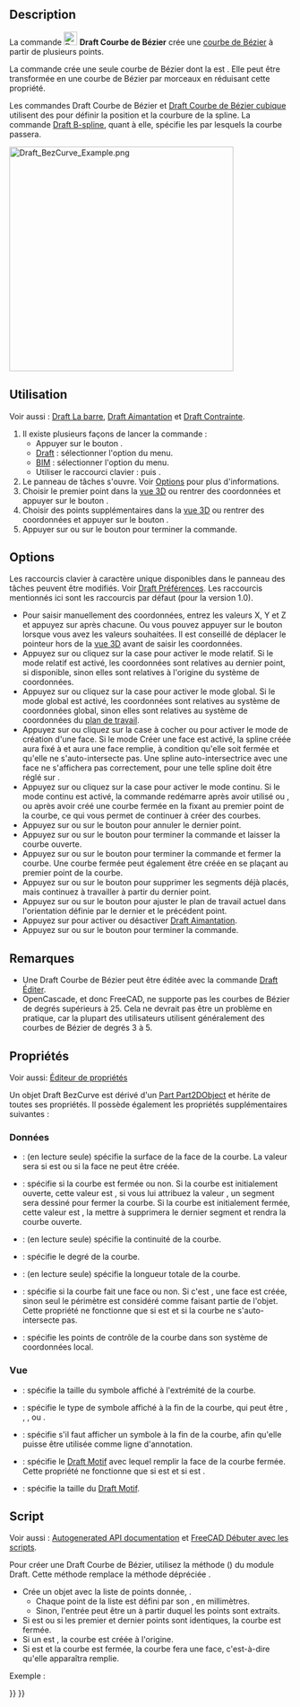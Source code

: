 <languages/>

{{Docnav/fr
|[[Draft_CubicBezCurve/fr|Courbe de Bézier cubique]]
|[[Draft_Point/fr|Point]]
|[[Draft_Workbench/fr|Atelier Draft]]
|IconL=Draft_CubicBezCurve.svg
|IconR=Draft_Point.svg
|IconC=Workbench_Draft.svg
}}

{{GuiCommand/fr
|Name=Draft BezCurve
|Name/fr=Draft Courbe de Bézier
|MenuLocation=Draft : Formes → Outils de Bézier → Courbe de Bézier<br><br>BIM : Formes 2D → Courbe de Bézier
|Workbenches=[[Draft_Workbench/fr|Draft]], [[BIM_Workbench/fr|atelier BIM]]
|Shortcut={{KEY|B}} {{KEY|Z}}
|Version=0.14
|SeeAlso=[[Draft_CubicBezCurve/fr|Draft Courbe de Bézier cubique]], [[Draft_BSpline/fr|Draft B-spline]]
}}

==Description== 

La commande [[Image:Draft_BezCurve.svg|24px]] '''Draft Courbe de Bézier''' crée une [http://fr.wikipedia.org/wiki/Courbe_de_B%C3%A9zier courbe de Bézier] à partir de plusieurs points.

La commande crée une seule courbe de Bézier dont la {{PropertyData|Degree}} est {{incode|number_of_points - 1}}. Elle peut être transformée en une courbe de Bézier par morceaux en réduisant cette propriété.

Les commandes Draft Courbe de Bézier et [[Draft_CubicBezCurve/fr|Draft Courbe de Bézier cubique]] utilisent des {{Emphasis|points de contrôle}} pour définir la position et la courbure de la spline. La commande [[Draft_BSpline/fr|Draft B-spline]], quant à elle, spécifie les {{Emphasis|points exacts}} par lesquels la courbe passera.

[[Image:Draft_BezCurve_Example.png|400px]]
{{Caption|Courbe de Bézier définie par plusieurs points de control}}

<span id="Usage"></span>
==Utilisation==

Voir aussi : [[Draft_Tray/fr|Draft La barre]], [[Draft_Snap/fr|Draft Aimantation]] et [[Draft_Constrain/fr|Draft Contrainte]].

# Il existe plusieurs façons de lancer la commande :
#* Appuyer sur le bouton {{Button|[[Image:Draft_BezCurve.svg|16px]] [[Draft_BezCurve/fr|Courbe de Bézier]]}}.
#* [[Draft_Workbench/fr|Draft]] : sélectionner l'option {{MenuCommand|Formes → Outils de Bézier → [[Image:Draft_BezCurve.svg|16px]] Courbe de Bézier}} du menu.
#* [[BIM_Workbench/fr|BIM]] : sélectionner l'option {{MenuCommand|Formes 2D → [[Image:Draft_BezCurve.svg|16px]] Courbe de Bézier}} du menu.
#* Utiliser le raccourci clavier : {{KEY|B}} puis {{KEY|Z}}.
# Le panneau de tâches {{MenuCommand|Courbe de Bézier}} s'ouvre. Voir [[#Options|Options]] pour plus d'informations.
# Choisir le premier point dans la [[3D_view/fr|vue 3D]] ou rentrer des coordonnées et appuyer sur le bouton {{Button|[[Image:Draft_AddPoint.svg|16px]] Entrer un point}}.
# Choisir des points supplémentaires dans la [[3D_view/fr|vue 3D]] ou rentrer des coordonnées et appuyer sur le bouton {{Button|[[Image:Draft_AddPoint.svg|16px]] Entrer un point}}.
# Appuyer sur {{KEY|Échap}} ou sur le bouton {{Button|Fermer}} pour terminer la commande.

==Options==

Les raccourcis clavier à caractère unique disponibles dans le panneau des tâches peuvent être modifiés. Voir [[Draft_Preferences/fr|Draft Préférences]]. Les raccourcis mentionnés ici sont les raccourcis par défaut (pour la version 1.0).

* Pour saisir manuellement des coordonnées, entrez les valeurs X, Y et Z et appuyez sur {{KEY|Entrée}} après chacune. Ou vous pouvez appuyer sur le bouton {{Button|[[Image:Draft_AddPoint.svg|16px]] Entrer un point}} lorsque vous avez les valeurs souhaitées. Il est conseillé de déplacer le pointeur hors de la [[3D_view/fr|vue 3D]] avant de saisir les coordonnées.
* Appuyez sur {{KEY|R}} ou cliquez sur la case {{MenuCommand|Relative}} pour activer le mode relatif. Si le mode relatif est activé, les coordonnées sont relatives au dernier point, si disponible, sinon elles sont relatives à l'origine du système de coordonnées.
* Appuyez sur {{KEY|G}} ou cliquez sur la case {{MenuCommand|Global}} pour activer le mode global. Si le mode global est activé, les coordonnées sont relatives au système de coordonnées global, sinon elles sont relatives au système de coordonnées du [[Draft_SelectPlane/fr|plan de travail]].
* Appuyez sur {{KEY|F}} ou cliquez sur la case à cocher {{MenuCommand|Remplir}} {{VersionNoteMinus/fr|1.0}} ou {{MenuCommand|Créer une face}} {{VersionNote/fr|1.1}} pour activer le mode de création d'une face. Si le mode Créer une face est activé, la spline créée aura {{PropertyData|Make Face}} fixé à {{TRUE}} et aura une face remplie, à condition qu'elle soit fermée et qu'elle ne s'auto-intersecte pas. Une spline auto-intersectrice avec une face ne s'affichera pas correctement, pour une telle spline {{PropertyData|Make Face}} doit être réglé sur {{FALSE}}.
* Appuyez sur {{KEY|N}} ou cliquez sur la case {{MenuCommand|Continuer}} pour activer le mode continu. Si le mode continu est activé, la commande redémarre après avoir utilisé {{Button|[[Image:Draft_FinishLine.svg|16px]] Terminer}} ou {{Button|[[Image:Draft_CloseLine.svg|16px]] Fermer}}, ou après avoir créé une courbe fermée en la fixant au premier point de la courbe, ce qui vous permet de continuer à créer des courbes.
* Appuyez sur {{KEY|/}} ou sur le bouton {{Button|[[Image:Draft_UndoLine.svg|16px]] Annuler}} pour annuler le dernier point.
* Appuyez sur {{KEY|A}} ou sur le bouton {{Button|[[Image:Draft_FinishLine.svg|16px]] Terminer}} pour terminer la commande et laisser la courbe ouverte.
* Appuyez sur {{KEY|O}} ou sur le bouton {{Button|[[Image:Draft_CloseLine.svg|16px]] Fermer}} pour terminer la commande et fermer la courbe. Une courbe fermée peut également être créée en se plaçant au premier point de la courbe.
* Appuyez sur {{KEY|W}} ou sur le bouton {{Button|[[Image:Draft Wipe.svg|16px]] Effacer}} pour supprimer les segments déjà placés, mais continuez à travailler à partir du dernier point.
* Appuyez sur {{KEY|U}} ou sur le bouton {{Button|[[Image:Draft SelectPlane.svg|16px]] [[Draft_SelectPlane/fr|Définir le plan de travail]]}} pour ajuster le plan de travail actuel dans l'orientation définie par le dernier et le précédent point.
* Appuyez sur {{KEY|S}} pour activer ou désactiver [[Draft_Snap/fr|Draft Aimantation]].
* Appuyez sur {{KEY|Échap}} ou sur le bouton {{Button|Fermer}} pour terminer la commande.

<span id="Notes"></span>
==Remarques==

* Une Draft Courbe de Bézier peut être éditée avec la commande [[Draft_Edit/fr|Draft Éditer]].
* OpenCascade, et donc FreeCAD, ne supporte pas les courbes de Bézier de degrés supérieurs à 25. Cela ne devrait pas être un problème en pratique, car la plupart des utilisateurs utilisent généralement des courbes de Bézier de degrés 3 à 5.

<span id="Properties"></span>
==Propriétés==

Voir aussi: [[Property_editor/fr|Éditeur de propriétés]]

Un objet Draft BezCurve est dérivé d'un [[Part_Part2DObject/fr|Part Part2DObject]] et hérite de toutes ses propriétés. Il possède également les propriétés supplémentaires suivantes :

<span id="Data"></span>
=== Données ===

{{TitleProperty|Draft}}

* {{PropertyData|Area|Area}} : (en lecture seule) spécifie la surface de la face de la courbe. La valeur sera {{value|0.0}} si {{PropertyData|Make Face}} est {{FALSE}} ou si la face ne peut être créée.
* {{PropertyData|Closed|Bool}} : spécifie si la courbe est fermée ou non. Si la courbe est initialement ouverte, cette valeur est {{FALSE}}, si vous lui attribuez la valeur {{TRUE}}, un segment sera dessiné pour fermer la courbe. Si la courbe est initialement fermée, cette valeur est {{TRUE}}, la mettre à {{FALSE}} supprimera le dernier segment et rendra la courbe ouverte.
* {{PropertyData|Continuity|IntegerList}} : (en lecture seule) spécifie la continuité de la courbe.
* {{PropertyData|Degree|Integer}} : spécifie le degré de la courbe.
* {{PropertyData|Length|Length}} : (en lecture seule) spécifie la longueur totale de la courbe.
* {{PropertyData|Make Face|Bool}} : spécifie si la courbe fait une face ou non. Si c'est {{TRUE}}, une face est créée, sinon seul le périmètre est considéré comme faisant partie de l'objet. Cette propriété ne fonctionne que si {{PropertyData|Closed}} est {{TRUE}} et si la courbe ne s'auto-intersecte pas.
* {{PropertyData|Points|VectorList}} : spécifie les points de contrôle de la courbe dans son système de coordonnées local.

<span id="View"></span>
=== Vue ===

{{TitleProperty|Draft}}

* {{PropertyView|Arrow Size|Length}} : spécifie la taille du symbole affiché à l'extrémité de la courbe.
* {{PropertyView|Arrow Type|Enumeration}} : spécifie le type de symbole affiché à la fin de la courbe, qui peut être {{value|Dot}}, {{value|Circle}}, {{value|Arrow}}, {{value|Tick}} ou {{value|Tick-2}}.
* {{PropertyView|End Arrow|Bool}} : spécifie s'il faut afficher un symbole à la fin de la courbe, afin qu'elle puisse être utilisée comme ligne d'annotation.
* {{PropertyView|Pattern|Enumeration}} : spécifie le [[Draft_Pattern/fr|Draft Motif]] avec lequel remplir la face de la courbe fermée. Cette propriété ne fonctionne que si {{PropertyData|Make Face}} est {{TRUE}} et si {{PropertyView|Display Mode}} est {{value|Flat Lines}}.
* {{PropertyView|Pattern Size|Float}} : spécifie la taille du [[Draft_Pattern/fr|Draft Motif]].

<span id="Scripting"></span>
==Script==

Voir aussi : [https://freecad.github.io/SourceDoc/ Autogenerated API documentation] et [[FreeCAD_Scripting_Basics/fr|FreeCAD Débuter avec les scripts]].

Pour créer une Draft Courbe de Bézier, utilisez la méthode {{incode|make_bezcurve}} ({{Version/fr|0.19}}) du module Draft. Cette méthode remplace la méthode dépréciée {{incode|makeBezCurve}}.

{{Code|code=
bezcurve = make_bezcurve(pointslist, closed=False, placement=None, face=None, support=None, degree=None)
bezcurve = make_bezcurve(Part.Wire, closed=False, placement=None, face=None, support=None, degree=None)
}}

* Crée un objet {{incode|bezcurve}} avec la liste de points donnée, {{incode|pointslist}}.
** Chaque point de la liste est défini par son {{incode|FreeCAD.Vector}}, en millimètres.
** Sinon, l'entrée peut être un {{incode|Part.Wire}} à partir duquel les points sont extraits.
* Si {{incode|closed}} est {{incode|True}} ou si les premier et dernier points sont identiques, la courbe est fermée.
* Si un {{incode|placement}} est {{incode|None}}, la courbe est créée à l'origine.
* Si {{incode|face}} est {{incode|True}} et la courbe est fermée, la courbe fera une face, c'est-à-dire qu'elle apparaîtra remplie.

Exemple :

{{Code|code=
import FreeCAD as App
import Draft

doc = App.newDocument()

p1 = App.Vector(0, 0, 0)
p2 = App.Vector(1000, 1000, 0)
p3 = App.Vector(2000, 0, 0)
p4 = App.Vector(1500, -2000, 0)

bezcurve1 = Draft.make_bezcurve([p1, p2, p3, p4], closed=True)
bezcurve2 = Draft.make_bezcurve([p4, 1.3*p2, p1, 4.1*p3], closed=True)
bezcurve3 = Draft.make_bezcurve([1.7*p3, 1.5*p4, 2.1*p2, p1], closed=True)

doc.recompute()
}}


{{Docnav/fr
|[[Draft_CubicBezCurve/fr|Courbe de Bézier cubique]]
|[[Draft_Point/fr|Point]]
|[[Draft_Workbench/fr|Atelier Draft]]
|IconL=Draft_CubicBezCurve.svg
|IconR=Draft_Point.svg
|IconC=Workbench_Draft.svg
}}

{{Draft Tools navi{{#translation:}}}}
{{Userdocnavi{{#translation:}}}}